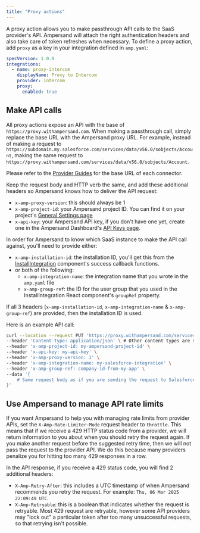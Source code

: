 ```yaml
---
title: "Proxy actions"
---
```


A proxy action allows you to make passthrough API calls to the SaaS provider's API. Ampersand will attach the right authentication headers and also take care of token refreshes when necessary. To define a proxy action, add `proxy` as a key in your integration defined in `amp.yaml`:

```YAML YAML
specVersion: 1.0.0
integrations: 
  - name: proxy-intercom
    displayName: Proxy to Intercom
    provider: intercom
    proxy:
      enabled: true
```

## Make API calls

All proxy actions expose an API with the base of `https://proxy.withampersand.com`. When making a passthrough call, simply replace the base URL with the Ampersand proxy URL. For example, instead of making a request to `https://subdomain.my.salesforce.com/services/data/v56.0/sobjects/Account`, making the same request to `https://proxy.withampersand.com/services/data/v56.0/sobjects/Account`.

Please refer to the [Provider Guides](/provider-guides) for the base URL of each connector.

Keep the request body and HTTP verb the same, and add these additional headers so Ampersand knows how to deliver the API request:

* `x-amp-proxy-version`: this should always be 1
* `x-amp-project-id`: your Ampersand project ID. You can find it on your project's [General Settings page](https://dashboard.withampersand.com/projects/_/settings)
* `x-api-key`: your Ampersand API key, if you don't have one yet, create one in the Ampersand Dashboard's [API Keys page](https://dashboard.withampersand.com/projects/_/api-keys).

In order for Ampersand to know which SaaS instance to make the API call against, you'll need to provide either:

* `x-amp-installation-id`: the installation ID, you'll get this from the [InstallIntegration](/embeddable-ui-components#install-integration) component's success callback functions.
* or both of the following:  
   * `x-amp-integration-name`: the integration name that you wrote in the `amp.yaml` file  
   * `x-amp-group-ref`: the ID for the user group that you used in the InstallIntegration React component's `groupRef` property.

If all 3 headers (`x-amp-installation-id`, `x-amp-integration-name` & `x-amp-group-ref`) are provided, then the installation ID is used.

Here is an example API call:

```bash
curl --location --request PUT 'https://proxy.withampersand.com/services/data/v56.0/sobjects/Account' \
--header 'Content-Type: application/json' \ # Other content types are supported
--header 'x-amp-project-id: my-ampersand-project-id' \
--header 'x-api-key: my-api-key' \
--header 'x-amp-proxy-version: 1' \
--header 'x-amp-integration-name: my-salesforce-integration' \
--header 'x-amp-group-ref: company-id-from-my-app' \
--data '{
    # Same request body as if you are sending the request to Salesforce
}'
```

## Use Ampersand to manage API rate limits

If you want Ampersand to help you with managing rate limits from provider APIs, set the `X-Amp-Rate-Limiter-Mode` request header to `throttle`. This means that if we receive a 429 HTTP status code from a provider, we will return information to you about when you should retry the request again. If you make another request before the suggested retry time, then we will not pass the request to the provider API. We do this because many providers penalize you for hitting too many 429 responses in a row.

In the API response, if you receive a 429 status code, you will find 2 additional headers:
- `X-Amp-Retry-After`: this includes a UTC timestamp of when Ampersand recommends you retry the request. For example: `Thu, 06 Mar 2025 22:09:49 UTC`.
- `X-Amp-Retryable`: this is a boolean that indicates whether the request is retryable. Most 429 request are retryable, however some API providers may "lock out" a particular token after too many unsuccessful requests, so that retrying isn't possible.
